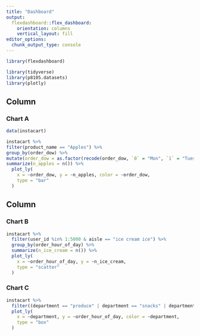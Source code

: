 ```yaml
---
title: "Dashboard"
output: 
  flexdashboard::flex_dashboard:
    orientation: columns
    vertical_layout: fill
editor_options: 
  chunk_output_type: console
---
```


```r
library(flexdashboard)

library(tidyverse)
library(p8105.datasets)
library(plotly)
```

Column {data-width=650}
-----------------------------------------------------------------------

### Chart A

```r
data(instacart)

instacart %>% 
filter(product_name == "Apples") %>% 
group_by(order_dow) %>% 
mutate(order_dow = as.factor(recode(order_dow, `0` = "Mon", `1` = "Tues", `2` = "Wed", `3` = "Thurs", `4` = "Fri", `5` = "Sat", `6` = "Sun"))) %>% 
summarize(n_apples = n()) %>% 
  plot_ly(
    x = ~order_dow, y = ~n_apples, color = ~order_dow,
    type = "bar"
  )

```

Column {data-width=350}
-----------------------------------------------------------------------

### Chart B

```r
instacart %>% 
  filter(user_id %in% 1:5000 & aisle == "ice cream ice") %>% 
  group_by(order_hour_of_day) %>% 
  summarize(n_ice_cream = n()) %>% 
  plot_ly(
    x = ~order_hour_of_day, y = ~n_ice_cream,
    type = "scatter"
  )

```

### Chart C

```r
instacart %>% 
  filter((department == "produce" | department == "snacks" | department == "household" | department == "beverages") & user_id %in% 1:200) %>% 
  plot_ly(
    x = ~department, y = ~order_hour_of_day, color = ~department,
    type = "box"
  )
```

